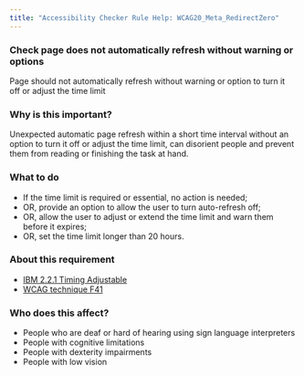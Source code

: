 ```yaml
---
title: "Accessibility Checker Rule Help: WCAG20_Meta_RedirectZero"
---
```


<div className="toolHelp">
<Row>
<Column colLg={16} colMd={8} colSm={4} className="toolHead">

### Check page does not automatically refresh without warning or options

<div id="locLevel"></div>

Page should not automatically refresh without warning or option to turn it off or adjust the time limit

</Column>
</Row>
<Row>
<Column colLg={11} colMd={5} colSm={4} className="toolMain">

### Why is this important?

Unexpected automatic page refresh within a short time interval without an option to turn it off or adjust the time limit, can disorient people and prevent them from reading or finishing the task at hand.

<div id="locSnippet"></div>

### What to do

* If the time limit is required or essential, no action is needed;
* OR, provide an option to allow the user to turn auto-refresh off;
* OR, allow the user to adjust or extend the time limit and warn them before it expires;
* OR, set the time limit longer than 20 hours.

</Column>
<Column colLg={5} colMd={3} colSm={4} className="toolLeft">

### About this requirement

* [IBM 2.2.1 Timing Adjustable](https://www.ibm.com/able/requirements/requirements/#2_2_1)
* [WCAG technique F41](https://www.w3.org/WAI/WCAG21/Techniques/failures/F41)

### Who does this affect?

* People who are deaf or hard of hearing using sign language interpreters
* People with cognitive limitations
* People with dexterity impairments
* People with low vision

</Column>
</Row>
</div>


